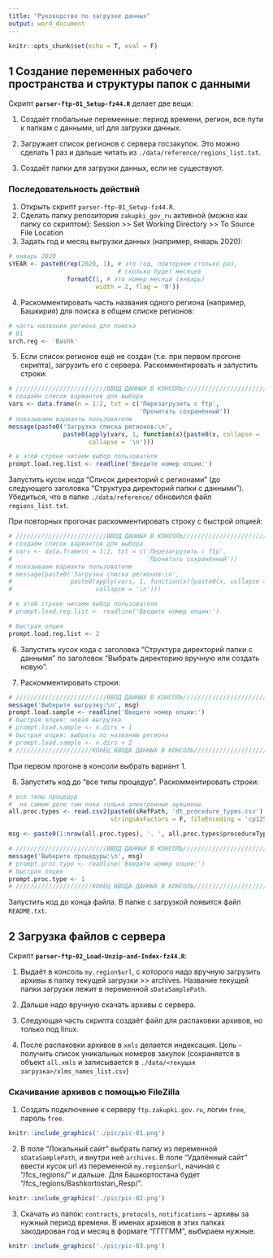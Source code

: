 ```yaml
---
title: "Руководство по загрузке данных"
output: word_document
---
```


```r
knitr::opts_chunk$set(echo = T, eval = F)

```


## 1 Создание переменных рабочего пространства и структуры папок с данными   

Скрипт **`parser-ftp-01_Setup-fz44.R`** делает две вещи:   

1. Создаёт глобальные переменные: период времени, регион, все пути к папкам с данными, url для загрузки данных.   

2. Загружает список регионов с сервера госзакупок. Это можно сделать 1 раз и дальше читать из `./data/reference/regions_list.txt`.   

3. Создаёт папки для загрузки данных, если не существуют.   


### Последовательность действий  

1. Открыть скрипт `parser-ftp-01_Setup-fz44.R`.  
2. Сделать папку репозитория `zakupki_gov_ru` активной (можно как папку со скриптом): Session >> Set Working Directory >> To Source File Location    
3. Задать год и месяц выгрузки данных (например, январь 2020):  

```r
# январь 2020
sYEAR <- paste0(rep(2020, 1), # это год, повторяем столько раз,
                              # сколько будет месяцев
                formatC(1, # это номер месяца (январь)
                        width = 2, flag = '0'))

```

4. Раскомментировать часть названия одного региона (например, Башкирия) для поиска в общем списке регионов:

```r
# часть названия региона для поиска
# 01
srch.reg <- 'Bashk'

```

5. Если список регионов ещё не создан (т.е. при первом прогоне скрипта), загрузить его с сервера. Раскомментировать и запустить строки:  

```r
# /////////////////////////ВВОД ДАННЫХ В КОНСОЛЬ////////////////////////////////
# создаём список вариантов для выбора
vars <- data.frame(n = 1:2, txt = c('Перезагрузить с ftp', 
                                    'Прочитать сохранённый'))
# показываем варианты пользователю
message(paste0('Загрузка списка регионов:\n',
               paste0(apply(vars, 1, function(x){paste0(x, collapse = '. ')}),
                      collapse = '\n')))

# в этой строке читаем выбор пользователя
prompt.load.reg.list <- readline('Введите номер опции:')

```

Запустить кусок кода "Список директорий с регионами" (до следующего заголовка "Структура директорий папки с данными"). Убедиться, что в папке `./data/reference/` обновился файл `regions_list.txt`.   

При повторных прогонах раскомментировать строку с быстрой опцией:   

```r
# /////////////////////////ВВОД ДАННЫХ В КОНСОЛЬ////////////////////////////////
# создаём список вариантов для выбора
# vars <- data.frame(n = 1:2, txt = c('Перезагрузить с ftp', 
#                                     'Прочитать сохранённый'))
# показываем варианты пользователю
# message(paste0('Загрузка списка регионов:\n',
#                paste0(apply(vars, 1, function(x){paste0(x, collapse = '. ')}),
#                       collapse = '\n')))

# в этой строке читаем выбор пользователя
# prompt.load.reg.list <- readline('Введите номер опции:')

# быстрая опция 
prompt.load.reg.list <- 2

```

6. Запустить кусок кода с заголовка "Структура директорий папки с данными" по заголовок "Выбрать директорию вручную или создать новую".   

7. Раскомментировать строки:   

```r
# /////////////////////////ВВОД ДАННЫХ В КОНСОЛЬ////////////////////////////////
message('Выберите выгрузку:\n', msg)
prompt.load.sample <- readline('Введите номер опции:')
# быстрая опция: новая выгрузка
# prompt.load.sample <- n.dirs + 1
# быстрая опция: выбрать по названию региона
# prompt.load.sample <- n.dirs + 2
# /////////////////////КОНЕЦ ВВОДА ДАННЫХ В КОНСОЛЬ/////////////////////////////

```

При первом прогоне в консоли выбрать вариант 1.   

8. Запустить код до "все типы процедур". Раскомментировать строки:   

```r
# все типы процедур
#  на самом деле там пока только электронные аукционы
all.proc.types <- read.csv2(paste0(sRefPath, 'dt_procedure_types.csv'),
                            stringsAsFactors = F, fileEncoding = 'cp1251')

msg <- paste0(1:nrow(all.proc.types), '. ', all.proc.types$procedureType)

# /////////////////////////ВВОД ДАННЫХ В КОНСОЛЬ////////////////////////////////
message('Выберите процедуры:\n', msg)
# prompt.proc.type <- readline('Введите номер опции:')
# быстрая опция
prompt.proc.type <- 1
# /////////////////////КОНЕЦ ВВОДА ДАННЫХ В КОНСОЛЬ/////////////////////////////

```

Запустить код до конца файла. В папке с загрузкой появится файл `README.txt`.   


## 2 Загрузка файлов с сервера     

Скрипт **`parser-ftp-02_Load-Unzip-and-Index-fz44.R`**:   

1. Выдаёт в консоль `my.region$url`, с которого надо вручную загрузить архивы в папку текущей загрузки >> archives. Название текущей папки загрузки лежит в переменной `sDataSamplePath`.   

2. Дальше надо вручную скачать архивы с сервера.   

3. Следующая часть скрипта создаёт файл для распаковки архивов, но только под linux.   

4. После распаковки архивов в `xmls` делается индексация. Цель - получить список уникальных номеров закупок (сохраняется в объект `all.xmls` и записывается в `./data/<текущая загрузка>/xlms_names_list.csv`)


### Скачивание архивов с помощью FileZilla

1. Создать подключение к серверу `ftp.zakupki.gov.ru`, логин `free`, пароль `free`.    

```r
knitr::include_graphics('./pic/pic-01.png')

```

2. В поле "Локальный сайт" выбрать папку из переменной `sDataSamplePath`, и внутри неё `archives`. В поле "Удалённый сайт" ввести кусок url из переменной `my.region$url`, начиная с "/fcs_regions/" и дальше. Для Башкортостана будет "/fcs_regions/Bashkortostan_Resp/".    

```r
knitr::include_graphics('./pic/pic-02.png')

```

3. Скачать из папок: `contracts`, `protocols`, `notifications` -- архивы за нужный период времени. В именах архивов в этих папках закодирован год и месяц в формате "ГГГГММ", выбираем нужные.         

```r
knitr::include_graphics('./pic/pic-03.png')

```


